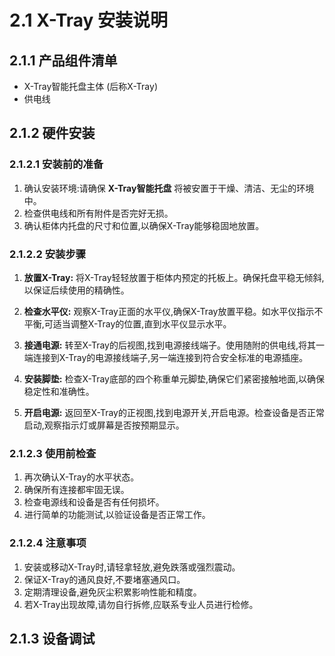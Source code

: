# 2.1 X-Tray 安装说明

## 2.1.1 产品组件清单

- X-Tray智能托盘主体 (后称X-Tray)
- 供电线

## 2.1.2 硬件安装

### **2.1.2.1 安装前的准备**

1. 确认安装环境:请确保 **X-Tray智能托盘** 将被安置于干燥、清洁、无尘的环境中。
2. 检查供电线和所有附件是否完好无损。
3. 确认柜体内托盘的尺寸和位置,以确保X-Tray能够稳固地放置。

### **2.1.2.2 安装步骤**

1. **放置X-Tray:** 将X-Tray轻轻放置于柜体内预定的托板上。确保托盘平稳无倾斜,以保证后续使用的精确性。

2. **检查水平仪:** 观察X-Tray正面的水平仪,确保X-Tray放置平稳。如水平仪指示不平衡,可适当调整X-Tray的位置,直到水平仪显示水平。

3. **接通电源:** 转至X-Tray的后视图,找到电源接线端子。使用随附的供电线,将其一端连接到X-Tray的电源接线端子,另一端连接到符合安全标准的电源插座。

4. **安装脚垫:** 检查X-Tray底部的四个称重单元脚垫,确保它们紧密接触地面,以确保稳定性和准确性。
5. **开启电源:** 返回至X-Tray的正视图,找到电源开关,开启电源。检查设备是否正常启动,观察指示灯或屏幕是否按预期显示。

### **2.1.2.3 使用前检查**

1. 再次确认X-Tray的水平状态。
2. 确保所有连接都牢固无误。
3. 检查电源线和设备是否有任何损坏。
4. 进行简单的功能测试,以验证设备是否正常工作。

### 2.1.2.4 注意事项

1. 安装或移动X-Tray时,请轻拿轻放,避免跌落或强烈震动。
2. 保证X-Tray的通风良好,不要堵塞通风口。
3. 定期清理设备,避免灰尘积累影响性能和精度。
4. 若X-Tray出现故障,请勿自行拆修,应联系专业人员进行检修。


## 2.1.3 设备调试
